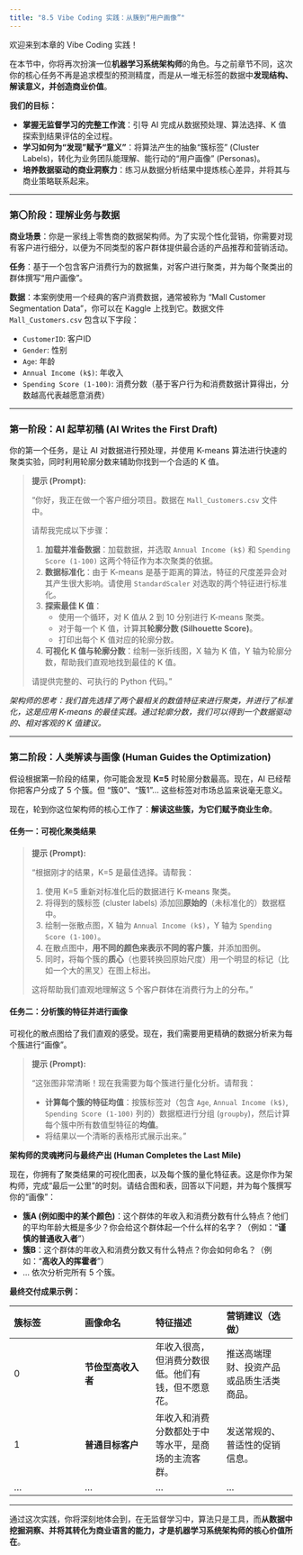 ```yaml
---
title: "8.5 Vibe Coding 实践：从簇到“用户画像”"
---
```


欢迎来到本章的 Vibe Coding 实践！

在本节中，你将再次扮演一位**机器学习系统架构师**的角色。与之前章节不同，这次你的核心任务不再是追求模型的预测精度，而是从一堆无标签的数据中**发现结构、解读意义，并创造商业价值**。

**我们的目标：**

- **掌握无监督学习的完整工作流**：引导 AI 完成从数据预处理、算法选择、K 值探索到结果评估的全过程。
- **学习如何为“发现”赋予“意义”**：将算法产生的抽象“簇标签” (Cluster Labels)，转化为业务团队能理解、能行动的“用户画像” (Personas)。
- **培养数据驱动的商业洞察力**：练习从数据分析结果中提炼核心差异，并将其与商业策略联系起来。

---

### 第〇阶段：理解业务与数据

**商业场景**：你是一家线上零售商的数据架构师。为了实现个性化营销，你需要对现有客户进行细分，以便为不同类型的客户群体提供最合适的产品推荐和营销活动。

**任务**：基于一个包含客户消费行为的数据集，对客户进行聚类，并为每个聚类出的群体撰写“用户画像”。

**数据**：本案例使用一个经典的客户消费数据，通常被称为 "Mall Customer Segmentation Data"，你可以在 Kaggle 上找到它。数据文件 `Mall_Customers.csv` 包含以下字段：

- `CustomerID`: 客户ID
- `Gender`: 性别
- `Age`: 年龄
- `Annual Income (k$)`: 年收入
- `Spending Score (1-100)`: 消费分数（基于客户行为和消费数据计算得出，分数越高代表越愿意消费）

---

### 第一阶段：AI 起草初稿 (AI Writes the First Draft)

你的第一个任务，是让 AI 对数据进行预处理，并使用 K-means 算法进行快速的聚类实验，同时利用轮廓分数来辅助你找到一个合适的 K 值。

> **提示 (Prompt):**
>
> “你好，我正在做一个客户细分项目。数据在 `Mall_Customers.csv` 文件中。
>
> 请帮我完成以下步骤：
>
> 1.  **加载并准备数据**：加载数据，并选取 `Annual Income (k$)` 和 `Spending Score (1-100)` 这两个特征作为本次聚类的依据。
> 2.  **数据标准化**：由于 K-means 是基于距离的算法，特征的尺度差异会对其产生很大影响。请使用 `StandardScaler` 对选取的两个特征进行标准化。
> 3.  **探索最佳 K 值**：
>     -   使用一个循环，对 K 值从 2 到 10 分别进行 K-means 聚类。
>     -   对于每一个 K 值，计算其**轮廓分数 (Silhouette Score)**。
>     -   打印出每个 K 值对应的轮廓分数。
> 4.  **可视化 K 值与轮廓分数**：绘制一张折线图，X 轴为 K 值，Y 轴为轮廓分数，帮助我们直观地找到最佳的 K 值。
>
> 请提供完整的、可执行的 Python 代码。”

*架构师的思考：我们首先选择了两个最相关的数值特征来进行聚类，并进行了标准化，这是应用 K-means 的最佳实践。通过轮廓分数，我们可以得到一个数据驱动的、相对客观的 K 值建议。*

---

### 第二阶段：人类解读与画像 (Human Guides the Optimization)

假设根据第一阶段的结果，你可能会发现 **K=5** 时轮廓分数最高。现在，AI 已经帮你把客户分成了 5 个簇。但 “簇0”、“簇1”... 这些标签对市场总监来说毫无意义。

现在，轮到你这位架构师的核心工作了：**解读这些簇，为它们赋予商业生命**。

#### **任务一：可视化聚类结果**

> **提示 (Prompt):**
>
> “根据刚才的结果，K=5 是最佳选择。请帮我：
>
> 1.  使用 K=5 重新对标准化后的数据进行 K-means 聚类。
> 2.  将得到的簇标签 (cluster labels) 添加回**原始的**（未标准化的）数据框中。
> 3.  绘制一张散点图，X 轴为 `Annual Income (k$)`，Y 轴为 `Spending Score (1-100)`。
> 4.  在散点图中，**用不同的颜色来表示不同的客户簇**，并添加图例。
> 5.  同时，将每个簇的**质心**（也要转换回原始尺度）用一个明显的标记（比如一个大的黑叉）在图上标出。
>
> 这将帮助我们直观地理解这 5 个客户群体在消费行为上的分布。”

#### **任务二：分析簇的特征并进行画像**

可视化的散点图给了我们直观的感受。现在，我们需要用更精确的数据分析来为每个簇进行“画像”。

> **提示 (Prompt):**
>
> “这张图非常清晰！现在我需要为每个簇进行量化分析。请帮我：
>
-   **计算每个簇的特征均值**：按簇标签对（包含 `Age`, `Annual Income (k$)`, `Spending Score (1-100)` 列的）数据框进行分组 (`groupby`)，然后计算每个簇中所有数值型特征的**均值**。
> -   将结果以一个清晰的表格形式展示出来。”

**架构师的灵魂拷问与最终产出 (Human Completes the Last Mile)**

现在，你拥有了聚类结果的可视化图表，以及每个簇的量化特征表。这是你作为架构师，完成“最后一公里”的时刻。请结合图和表，回答以下问题，并为每个簇撰写你的“画像”：

-   **簇A (例如图中的某个颜色)**：这个群体的年收入和消费分数有什么特点？他们的平均年龄大概是多少？你会给这个群体起一个什么样的名字？（例如：“**谨慎的普通收入者**”）
-   **簇B**：这个群体的年收入和消费分数又有什么特点？你会如何命名？（例如：“**高收入的挥霍者**”）
-   ... 依次分析完所有 5 个簇。

**最终交付成果示例：**

| 簇标签 | 画像命名 | 特征描述 | 营销建议（选做） |
| :--- | :--- | :--- | :--- |
| 0 | **节俭型高收入者** | 年收入很高，但消费分数很低。他们有钱，但不愿意花。 | 推送高端理财、投资产品或品质生活类商品。 |
| 1 | **普通目标客户** | 年收入和消费分数都处于中等水平，是商场的主流客群。 | 发送常规的、普适性的促销信息。 |
| ... | ... | ... | ... |

---

通过这次实践，你将深刻地体会到，在无监督学习中，算法只是工具，而**从数据中挖掘洞察、并将其转化为商业语言的能力，才是机器学习系统架构师的核心价值所在**。
